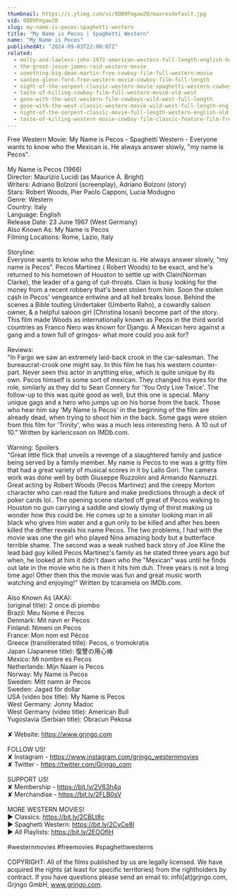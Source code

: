 ```yaml
---
thumbnail: https://i.ytimg.com/vi/8DB9FmgawZ0/maxresdefault.jpg
vid: 8DB9FmgawZ0
slug: my-name-is-pecos-spaghetti-western
title: "My Name is Pecos | Spaghetti Western"
name: "My Name is Pecos"
publishedAt: "2024-09-03T22:00:07Z"
related:
  - molly-and-lawless-john-1972-american-western-full-length-english-hd-free-full-moves
  - the-great-jesse-james-raid-western-movie
  - something-big-dean-martin-free-cowboy-film-full-western-movie
  - santee-glenn-ford-free-western-movie-cowboy-film-full-length
  - night-of-the-serpent-classic-western-movie-spaghetti-western-cowboy-film
  - taste-of-killing-cowboy-film-full-western-movie-old-west
  - gone-with-the-west-western-film-cowboys-wild-west-full-length
  - gone-with-the-west-classic-western-movie-wild-west-full-length-english
  - night-of-the-serpent-classic-movie-full-length-western-english-old-cowboy-movie
  - taste-of-killing-western-movie-cowboy-film-classic-feature-film-free-movie-on-youtube
---
```


Free Western Movie: My Name is Pecos - Spaghetti Western - Everyone wants to know who the Mexican is. He always answer slowly, "my name is Pecos".  <br />
<br />
My Name is Pecos (1966)<br />
Director: Maurizio Lucidi (as Maurice A. Bright)<br />
Writers: Adriano Bolzoni (screenplay), Adriano Bolzoni (story)<br />
Stars: Robert Woods, Pier Paolo Capponi, Lucia Modugno <br />
Genre: Western<br />
Country: Italy<br />
Language: English<br />
Release Date: 23 June 1967 (West Germany) <br />
Also Known As: My Name is Pecos <br />
Filming Locations: Rome, Lazio, Italy <br />
<br />
Storyline:<br />
Everyone wants to know who the Mexican is. He always answer slowly, "my name is Pecos". Pecos Martinez ( Robert Woods) to be exact, and he's returned to his hometown of Houston to settle up with Clain(Norman Clarke), the leader of a gang of cut-throats. Clain is busy looking for the money from a recent robbery that's been stolen from him. Soon the stolen cash in Pecos' vengeance entwine and all hell breaks loose. Behind the scenes a Bible touting Undertaker (Umberto Raho), a cowardly saloon owner, & a helpful saloon girl (Christina Iosani) become part of the story. This film made Woods as internationally known as Pecos in the third world countries as Franco Nero was known for Django. A Mexican hero against a gang and a town full of gringos- what more could you ask for?<br />
<br />
Reviews:<br />
"In Fargo we saw an extremely laid-back crook in the car-salesman. The bureaucrat-crook one might say. In this film he has his western counter-part. Never seen this actor in anything else, which is quite unique by its own. Pecos himself is some sort of mexican. They changed his eyes for the role, similarly as they did to Sean Connery for 'You Only Live Twice'. The follow-up to this was quite good as well, but this one is special. Many unique gags and a hero who jumps up on his horse from the back. Those who hear him say 'My Name is Pecos' in the beginning of the film are already dead, when trying to shoot him in the back. Some gags were stolen from this film for 'Trinity', who was a much less interesting hero. A 10 out of 10." Written by karlericsson on IMDb.com.<br />
<br />
Warning: Spoilers<br />
"Great little flick that unveils a revenge of a slaughtered family and justice being served by a family member. My name is Pecos to me was a gritty film that had a great variety of musical scores in it by Lallo Gori. The camera work was done well by both Giuseppe Ruzzolini and Armando Nannuzzi. Great acting by Robert Woods (Pecos Martinez) and the creepy Morton character who can read the future and make predictions through a deck of poker cards lol.. The opening scene started off great of Pecos walking to Houston no gun carrying a saddle and slowly dying of thirst making us wonder how this could be. He comes up to a sinister looking man in all black who gives him water and a gun only to be killed and after hes been killed the drifter reveals his name Pecos. The two problems, I had with the movie was one the girl who played Nina amazing body but a butterface terrible shame. The second was a weak rushed back story of Joe Kline the lead bad guy killed Pecos Martinez's family as he stated three years ago but when, he looked at him it didn't dawn who the "Mexican" was until he finds out late in the movie who he is then it hits him duh. Three years is not a long time ago! Other then this the movie was fun and great music worth watching and enjoying!" Written by tcaramela on IMDb.com.<br />
<br />
Also Known As (AKA):<br />
(original title): 2 once di piombo<br />
Brazil: Meu Nome é Pecos<br />
Denmark: Mit navn er Pecos<br />
Finland: Nimeni on Pecos<br />
France: Mon nom est Pécos<br />
Greece (transliterated title): Pecos, o tromokratis<br />
Japan (Japanese title): 復讐の用心棒<br />
Mexico: Mi nombre es Pecos<br />
Netherlands: Mijn Naam is Pecos<br />
Norway: My Name is Pecos<br />
Sweden: Mitt namn är Pecos<br />
Sweden: Jagad för dollar<br />
USA (video box title): My Name is Pecos<br />
West Germany: Jonny Madoc<br />
West Germany (video title): American Bull<br />
Yugoslavia (Serbian title): Obracun Pekosa<br />
<br />
✘ Website: https://www.grjngo.com<br />
<br />
FOLLOW US!<br />
✘ Instagram - https://www.instagram.com/grjngo_westernmovies<br />
✘ Twitter - https://twitter.com/Grjngo_com<br />
<br />
SUPPORT US!<br />
✘ Membership - https://bit.ly/2V63h4q<br />
✘ Merchandise - https://bit.ly/2FLB0sV<br />
<br />
MORE WESTERN MOVIES! <br />
► Classics: https://bit.ly/2CBLt8c <br />
► Spaghetti Western: https://bit.ly/2CyCe8I <br />
► All Playlists: https://bit.ly/2EOOfIH <br />
<br />
#westernmovies #freemovies #spaghettiwesterns<br />
<br />
COPYRIGHT: All of the films published by us are legally licensed. We have acquired the rights (at least for specific territories) from the rightholders by contract. If you have questions please send an email to: info[at]grjngo.com, Grjngo GmbH, www.grjngo.com.